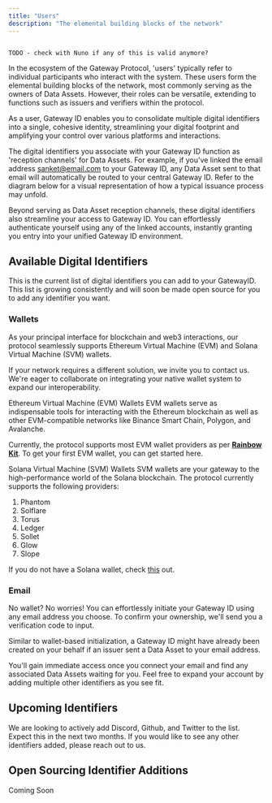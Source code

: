 ```yaml
---
title: "Users"
description: "The elemental building blocks of the network"
---
```


```

TODO - check with Nuno if any of this is valid anymore?

```

In the ecosystem of the Gateway Protocol, 'users' typically refer to individual participants who interact with the system. These users form the elemental building blocks of the network, most commonly serving as the owners of Data Assets. However, their roles can be versatile, extending to functions such as issuers and verifiers within the protocol.

As a user, Gateway ID enables you to consolidate multiple digital identifiers into a single, cohesive identity, streamlining your digital footprint and amplifying your control over various platforms and interactions.

The digital identifiers you associate with your Gateway ID function as 'reception channels' for Data Assets. For example, if you've linked the email address sanket@email.com to your Gateway ID, any Data Asset sent to that email will automatically be routed to your central Gateway ID. Refer to the diagram below for a visual representation of how a typical issuance process may unfold.

Beyond serving as Data Asset reception channels, these digital identifiers also streamline your access to Gateway ID. You can effortlessly authenticate yourself using any of the linked accounts, instantly granting you entry into your unified Gateway ID environment.

## Available Digital Identifiers

This is the current list of digital identifiers you can add to your GatewayID. This list is growing consistently and will soon be made open source for you to add any identifier you want.

### Wallets

As your principal interface for blockchain and web3 interactions, our protocol seamlessly supports Ethereum Virtual Machine (EVM) and Solana Virtual Machine (SVM) wallets.

If your network requires a different solution, we invite you to contact us. We're eager to collaborate on integrating your native wallet system to expand our interoperability.

Ethereum Virtual Machine (EVM) Wallets
EVM wallets serve as indispensable tools for interacting with the Ethereum blockchain as well as other EVM-compatible networks like Binance Smart Chain, Polygon, and Avalanche.

Currently, the protocol supports most EVM wallet providers as per **[Rainbow Kit](https://www.rainbowkit.com/)**. To get your first EVM wallet, you can get started here.

Solana Virtual Machine (SVM) Wallets
SVM wallets are your gateway to the high-performance world of the Solana blockchain. The protocol currently supports the following providers:

1. Phantom
2. Solflare
3. Torus
4. Ledger
5. Sollet
6. Glow
7. Slope

If you do not have a Solana wallet, check [this](https://phantom.app/learn/guides/how-to-create-a-new-wallet) out.

### Email

No wallet? No worries! You can effortlessly initiate your Gateway ID using any email address you choose. To confirm your ownership, we'll send you a verification code to input.

Similar to wallet-based initialization, a Gateway ID might have already been created on your behalf if an issuer sent a Data Asset to your email address.

You'll gain immediate access once you connect your email and find any associated Data Assets waiting for you. Feel free to expand your account by adding multiple other identifiers as you see fit.

## Upcoming Identifiers

We are looking to actively add Discord, Github, and Twitter to the list. Expect this in the next two months. If you would like to see any other identifiers added, please reach out to us.

## Open Sourcing Identifier Additions

Coming Soon
